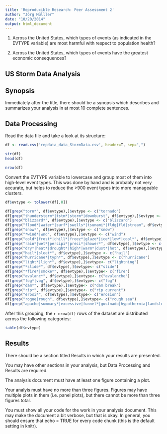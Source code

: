 ```yaml
---
title: 'Reproducible Research: Peer Assessment 2'
author: "Jörg Mülller"
date: "10/20/2014"
output: html_document
---
```



1. Across the United States, which types of events (as indicated in the EVTYPE variable) are most harmful with respect to population health?

2. Across the United States, which types of events have the greatest economic consequences?

## US Storm Data Analysis

Synopsis 
--------
Immediately after the title, there should be a synopsis which describes and summarizes your analysis in at most 10 complete sentences.


## Data Processing

Read the data file and take a look at its structure: 
```r

df <- read.csv('repdata_data_StormData.csv', header=T, sep=",")

str(df)
head(df)

nrow(df)
```

Convert the EVTYPE variable to lowercase and group most of them into high-level event types. This was done by hand and is probably not very accurate, but helps to reduce the >900 event types into more manageable clusters. 

```r

df$evtype <- tolower(df[,8])

df[grep("torn*", df$evtype),]$evtype <- c("tornado")
df[grep("thunderstorm*|tstm*|storm*|downburst", df$evtype),]$evtype <- c("thunderstorm")
df[grep("blizzard*", df$evtype),]$evtype <- c("blizzard")
df[grep("flood*|water*|surf*|swells*|tsunami*|fldg|fld|stream", df$evtype),]$evtype <- c("flood")
df[grep("snow*", df$evtype),]$evtype <- c("snow")
df[grep("*wind*|wnd", df$evtype),]$evtype <- c("wind")
df[grep("cold*|frost*|chill*|freez*|glaze*|ice*|low*|cool*", df$evtype),]$evtype <- c("cold")
df[grep("rain*|wet*|percipi*|preci*|shower*", df$evtype),]$evtype <- c("rain")
df[grep("dry*|heat*|drought*|high*|warm*|dust*|hot", df$evtype),]$evtype <- c("heat")
df[grep("hail*|sleet*", df$evtype),]$evtype <- c("hail")
df[grep("hurricane*|typh*", df$evtype),]$evtype <- c("hurricane")
df[grep("light*|lign*", df$evtype),]$evtype<- c("lightning")
df[grep("*slide*", df$evtype),]$evtype<- c("slide")
df[grep("*fire*|smoke*", df$evtype),]$evtype<- c("fire")
df[grep("avalanc*", df$evtype),]$evtype<- c("avalanche")
df[grep("fog*|vog", df$evtype),]$evtype<- c("fog")
df[grep("dam*", df$evtype),]$evtype<- c("dam break")
df[grep("rip*", df$evtype),]$evtype<- c("rip current")
df[grep("erosi*", df$evtype),]$evtype<- c("erosion")
df[grep("rogue|rough", df$evtype),]$evtype<- c("rough sea")
df[grep("apache|summary*|excessive|funnel*|gustnado|hypothermia|landslump|landspout|marine*|mild|monthly|none|other|record*|red|turbulence|record|urban*|way*", df$evtype),]$evtype<- c("other")

```

After this grouping, the `r nrow(df)` rows of the dataset are distributed across the following categories: 

```r
table(df$evtype)
```




## Results
There should be a section titled Results in which your results are presented.

You may have other sections in your analysis, but Data Processing and Results are required.

The analysis document must have at least one figure containing a plot.

Your analyis must have no more than three figures. Figures may have multiple plots in them (i.e. panel plots), but there cannot be more than three figures total.



You must show all your code for the work in your analysis document. This may make the document a bit verbose, but that is okay. In general, you should ensure that echo = TRUE for every code chunk (this is the default setting in knitr).
